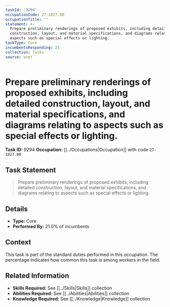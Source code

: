 ```yaml
---
taskId: '9294'
occupationCode: 27-1027.00
occupationTitle: ''
statement: >-
  Prepare preliminary renderings of proposed exhibits, including detailed
  construction, layout, and material specifications, and diagrams relating to
  aspects such as special effects or lighting.
taskType: Core
incumbentsResponding: 21
collection: Tasks
source: onet
---
```

# Prepare preliminary renderings of proposed exhibits, including detailed construction, layout, and material specifications, and diagrams relating to aspects such as special effects or lighting.

**Task ID:** 9294
**Occupation:** [[../Occupations|Occupation]] with code `27-1027.00`

## Task Statement

> Prepare preliminary renderings of proposed exhibits, including detailed construction, layout, and material specifications, and diagrams relating to aspects such as special effects or lighting.

## Details

- **Type:** Core
- **Performed By:** 21.0% of incumbents

## Context

This task is part of the standard duties performed in this occupation. The percentage indicates how common this task is among workers in the field.

## Related Information

- **Skills Required:** See [[../Skills|Skills]] collection
- **Abilities Required:** See [[../Abilities|Abilities]] collection
- **Knowledge Required:** See [[../Knowledge|Knowledge]] collection
